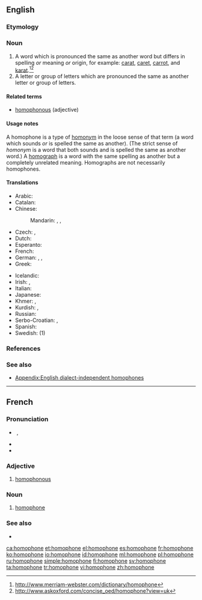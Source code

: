 ==English==

{{wikipedia}}

===Etymology===
{{prefixsuffix|homo|phone}}

===Noun===
{{en-noun}}

# A word which is pronounced the same as another word but differs in spelling ''or'' meaning ''or'' origin, for example: [[carat]], [[caret]], [[carrot]], and [[karat]].<ref>http://www.merriam-webster.com/dictionary/homophone</ref><ref>http://www.askoxford.com/concise_oed/homophone?view=uk</ref>
# A letter or group of letters which are pronounced the same as another letter or group of letters.

====Related terms====
* [[homophonous]] (adjective)

====Usage notes====
A homophone is a type of [[homonym]] in the loose sense of that term (a word which sounds ''or'' is spelled the same as another). (The strict sense of ''homonym'' is a word that both sounds and is spelled the same as another word.) A [[homograph]] is a word with the same spelling as another but a completely unrelated meaning. Homographs are not necessarily homophones.

====Translations====
{{trans-top|words with the same pronunciation}}
* Arabic: {{t-|ar|لفظة متجانسة|f|tr=lafZa mutajānisa}}
* Catalan: {{t+|ca|homòfon}}
* Chinese:
*: Mandarin: {{t|cmn|同音詞|sc=Hani}},  {{t|cmn|同音词|tr=tóngyīncí|sc=Hani}},  {{qualifier|of Chinese characters}} {{t|cmn|同音字|tr=tóngyīnzì|sc=Hani}}
* Czech: {{t+|cs|homofon|m}}, {{t-|cs|homofonum|n}}
* Dutch: {{t+|nl|homofoon|m}}
* Esperanto: {{t-|eo|homofono}}
* French: {{t+|fr|homophone|m}}
* German: {{t-|de|Gleichklang|m}},  {{t+|de|Homophon|n}},  {{t-|de|Homofon|n}}
* Greek: {{t+|el|ομόφωνος|m}}
{{trans-mid}}
* Icelandic: {{t-|is|samhljóma orð|n|p}}
* Irish: {{t-|ga|homafón|m}}, {{t-|ga|téarma comhfhuaimneach|m}}
* Italian: {{t-|it|omofono|m}}
* Japanese: {{t-|ja|同音語|tr=どうおんご, dōongo}}
* Khmer: {{t-|km|សូរដូច|tr=so doch|sc=Khmr}}, {{t-|km|កល្បសព្ទ|sc=Khmr}}
* Kurdish: {{t+|ku|hevdeng}}, {{t+|ku|homofon}}
* Russian: {{t+|ru|омофон|m|tr=omofón}}
* Serbo-Croatian: {{t-|sh|homofon|m}}, {{t-|sh|istozvučnica|f}}
* Spanish: {{t+|es|homófono|m}}
* Swedish: {{t+|sv|homofon|c}} (1)
{{trans-bottom}}

===References===
<references/>

===See also===
{{nyms}}
* [[Appendix:English dialect-independent homophones]]

----

==French==

===Pronunciation===
* {{muteh}} {{IPA|/ɔmɔfɔn/|lang=fr}}, {{X-SAMPA|/OmOfOn/}}
* {{rhymes|ɔn|lang=fr}}
* {{homophones|homophones|lang=fr}}

===Adjective===
{{fr-adj-mf}}

# [[homophonous]]

===Noun===
{{fr-noun|m}}

# [[#English|homophone]]

===See also===
* {{pedia|Homophone|lang=fr}}

[[ca:homophone]]
[[et:homophone]]
[[el:homophone]]
[[es:homophone]]
[[fr:homophone]]
[[ko:homophone]]
[[io:homophone]]
[[id:homophone]]
[[ml:homophone]]
[[pl:homophone]]
[[ru:homophone]]
[[simple:homophone]]
[[fi:homophone]]
[[sv:homophone]]
[[ta:homophone]]
[[tr:homophone]]
[[vi:homophone]]
[[zh:homophone]]